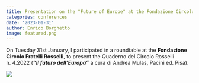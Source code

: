 ```yaml
---
title: Presentation on the "Future of Europe" at the Fondazione Circolo Rosselli
categories: conferences
date: '2023-01-31'
author: Enrico Borghetto
image: featured.png
---
```


On Tuesday 31st January, I participated in a roundtable at the **Fondazione Circolo Fratelli Rosselli**, to present the Quaderno del Circolo Rosselli n. 4.2022 (***"Il futuro dell'Europa"*** a cura di Andrea Mulas, Pacini ed. Pisa).

![](images/paste-9B55FAD1.png)
